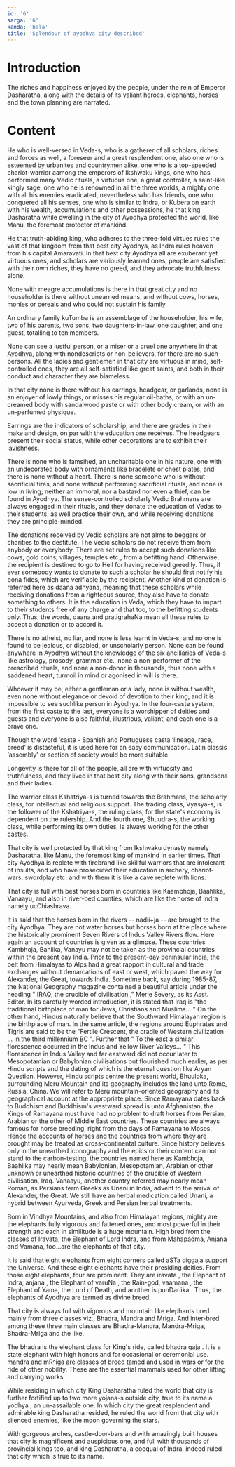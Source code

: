 ```yaml
---
id: '6'
sarga: '6'
kanda: 'bala'
title: 'Splendour of ayodhya city described'
---
```


# Introduction

The riches and happiness enjoyed by the people, under the rein of Emperor Dasharatha, along with the details of its
valiant heroes, elephants, horses and the town planning are narrated.

# Content

He who is well-versed in Veda-s, who is a gatherer of all scholars, riches and forces as well, a foreseer and a great
resplendent one, also one who is esteemed by urbanites and countrymen alike, one who is a top-speeded chariot-warrior
aamong the emperors of Ikshwaku kings, one who has performed many Vedic rituals, a virtuous one, a great controller, a
saint-like kingly sage, one who he is renowned in all the three worlds, a mighty one with all his enemies eradicated,
nevertheless who has friends, one who conquered all his senses, one who is similar to Indra, or Kubera on earth with his
wealth, accumulations and other possessions, he that king Dasharatha while dwelling in the city of Ayodhya protected the
world, like Manu, the foremost protector of mankind.

He that truth-abiding king, who adheres to the three-fold virtues rules the vast of that kingdom from that best city
Ayodhya, as Indra rules heaven from his capital Amaravati. In that best city Ayodhya all are exuberant yet virtuous
ones, and scholars are variously learned ones, people are satisfied with their own riches, they have no greed, and they
advocate truthfulness alone.

None with meagre accumulations is there in that great city and no householder is there without unearned means, and
without cows, horses, monies or cereals and who could not sustain his family.

<Commentary>
  An ordinary family kuTumba is an assemblage of the householder, his wife, two of his parents, two sons, two
  daughters-in-law, one daughter, and one guest, totalling to ten members.
</Commentary>

None can see a lustful person, or a miser or a cruel one anywhere in that Ayodhya, along with nondescripts or
non-believers, for there are no such persons. All the ladies and gentlemen in that city are virtuous in mind,
self-controlled ones, they are all self-satisfied like great saints, and both in their conduct and character they are
blameless.

In that city none is there without his earrings, headgear, or garlands, none is an enjoyer of lowly things, or misses
his regular oil-baths, or with an un-creamed body with sandalwood paste or with other body cream, or with an un-perfumed
physique.

<Commentary>
  Earrings are the indicators of scholarship, and there are grades in their make and design, on par with the education
  one receives. The headgears present their social status, while other decorations are to exhibit their lavishness.
</Commentary>

There is none who is famsihed, an uncharitable one in his nature, one with an undecorated body with ornaments like
bracelets or chest plates, and there is none without a heart. There is none someone who is without sacrificial fires,
and none without performing sacrificial rituals, and none is low in living; neither an immoral, nor a bastard nor even a
thief, can be found in Ayodhya. The sense-controlled scholarly Vedic Brahmans are always engaged in their rituals, and
they donate the education of Vedas to their students, as well practice their own, and while receiving donations they are
principle-minded.

<Commentary>
  The donations received by Vedic scholars are not alms to beggars or charities to the destitute. The Vedic scholars do
  not receive them from anybody or everybody. There are set rules to accept such donations like cows, gold coins,
  villages, temples etc., from a befitting hand. Otherwise, the recipient is destined to go to Hell for having received
  greedily. Thus, if ever somebody wants to donate to such a scholar he should first notify his bona fides, which are
  verifiable by the recipient. Another kind of donation is referred here as daana adhyana, meaning that these scholars
  while receiving donations from a righteous source, they also have to donate something to others. It is the education
  in Veda, which they have to impart to their students free of any charge and that too, to the befitting students only.
  Thus, the words, daana and pratigrahaNa mean all these rules to accept a donation or to accord it.
</Commentary>

There is no atheist, no liar, and none is less learnt in Veda-s, and no one is found to be jealous, or disabled, or
unscholarly person. None can be found anywhere in Ayodhya without the knowledge of the six ancillaries of Veda-s like
astrology, prosody, grammar etc., none a non-performer of the prescribed rituals, and none a non-donor in thousands,
thus none with a saddened heart, turmoil in mind or agonised in will is there.

Whoever it may be, either a gentleman or a lady, none is without wealth, even none without elegance or devoid of
devotion to their king, and it is impossible to see suchlike person in Ayodhya. In the four-caste system, from the first
caste to the last, everyone is a worshipper of deities and guests and everyone is also faithful, illustrious, valiant,
and each one is a brave one.

<Commentary>
  Though the word 'caste - Spanish and Portuguese casta ‘lineage, race, breed’ is distasteful, it is used here for an
  easy communication. Latin classis ‘assembly’ or section of society would be more suitable.
</Commentary>

Longevity is there for all of the people, all are with virtuosity and truthfulness, and they lived in that best city
along with their sons, grandsons and their ladies.

The warrior class Kshatriya-s is turned towards the Brahmans, the scholarly class, for intellectual and religious
support. The trading class, Vyasya-s, is the follower of the Kshatriya-s, the ruling class, for the state's economy is
dependent on the rulership. And the fourth one, Shuudra-s, the working class, while performing its own duties, is always
working for the other castes.

That city is well protected by that king from Ikshwaku dynasty namely Dasharatha, like Manu, the foremost king of
mankind in earlier times. That city Ayodhya is replete with firebrand like skillful warriors that are intolerant of
insults, and who have prosecuted their education in archery, chariot-wars, swordplay etc. and with them it is like a
cave replete with lions.

That city is full with best horses born in countries like Kaambhoja, Baahlika, Vanaayu, and also in river-bed counties,
which are like the horse of Indra namely ucChiashrava.

<Commentary>
  It is said that the horses born in the rivers -- nadii+ja -- are brought to the city Ayodhya. They are not water
  horses but horses born at the place where the historically prominent Seven Rivers of Indus Valley Rivers flow. Here
  again an account of countries is given as a glimpse. These countries Kambhoja, Bahlika, Vanayu may not be taken as the
  provincial countries within the present day India. Prior to the present-day peninsular India, the belt from Himalayas
  to Alps had a great rapport in cultural and trade exchanges without demarcations of east or west, which paved the way
  for Alexander, the Great, towards India. Sometime back, say during 1985-87, the National Geography magazine contained
  a beautiful article under the heading " IRAQ, the crucible of civilisation ," Merle Severy, as its Asst. Editor. In
  its carefully worded introduction, it is stated that Iraq is "the traditional birthplace of man for Jews, Christians
  and Muslims... " On the other hand, Hindus naturally believe that the Southward Himalayan region is the birthplace of
  man. In the same article, the regions around Euphrates and Tigris are said to be the "Fertile Crescent, the cradle of
  Western civilization ... in the third millennium BC ". Further that " To the east a similar florescence occurred in
  the Indus and Yellow River Valleys... " This florescence in Indus Valley and far eastward did not occur later to
  Mesopotamian or Babylonian civilisations but flourished much earlier, as per Hindu scripts and the dating of which is
  the eternal question like Aryan Question. However, Hindu scripts centre the present world, Bhuuloka, surrounding Meru
  Mountain and its geography includes the land unto Rome, Russia, China. We will refer to Meru mountain-oriented
  geography and its geographical account at the appropriate place. Since Ramayana dates back to Buddhism and Buddhism's
  westward spread is unto Afghanistan, the Kings of Ramayana must have had no problem to draft horses from Persian,
  Arabian or the other of Middle East countries. These countries are always famous for horse breeding, right from the
  days of Ramayana to Moses. Hence the accounts of horses and the countries from where they are brought may be treated
  as cross-continental culture. Since history believes only in the unearthed iconography and the epics or their content
  can not stand to the carbon-testing, the countries named here as Kambhoja, Baahlika may nearly mean Babylonian,
  Mesopotamian, Arabian or other unknown or unearthed historic countries of the crucible of Western civilisation, Iraq.
  Vanaayu, another country referred may nearly mean Roman, as Persians term Greeks as Unani in India, advent to the
  arrival of Alexander, the Great. We still have an herbal medication called Unani, a hybrid between Ayurveda, Greek and
  Persian herbal treatments.
</Commentary>

Born in Vindhya Mountains, and also from Himalayan regions, mighty are the elephants fully vigorous and fattened ones,
and most powerful in their strength and each in similitude is a huge mountain. High bred from the classes of Iravata,
the Elephant of Lord Indra, and from Mahapadma, Anjana and Vamana, too...are the elephants of that city.

<Commentary>
  It is said that eight elephants from eight corners called aSTa diggaja support the Universe. And these eight elephants
  have their presiding deities. From those eight elephants, four are prominent. They are iravata , the Elephant of
  Indra, anjana , the Elephant of varuNa , the Rain-god, vaamana , the Elephant of Yama, the Lord of Death, and another
  is punDariika . Thus, the elephants of Ayodhya are termed as divine breed.
</Commentary>

That city is always full with vigorous and mountain like elephants bred mainly from three classes viz., Bhadra, Mandra
and Mriga. And inter-bred among these three main classes are Bhadra-Mandra, Mandra-Mriga, Bhadra-Mriga and the like.

<Commentary>
  The bhadra is the elephant class for King's ride, called bhadra gaja . It is a state elephant with high honors and for
  occasional or ceremonial use. mandra and mR^iga are classes of breed tamed and used in wars or for the ride of other
  nobility. These are the essential mammals used for other lifting and carrying works.
</Commentary>

While residing in which city King Dasharatha ruled the world that city is further fortified up to two more yojana-s
outside city, true to its name a yodhya , an un-assailable one. In which city the great resplendent and admirable king
Dasharatha resided, he ruled the world from that city with silenced enemies, like the moon governing the stars.

With gorgeous arches, castle-door-bars and with amazingly built houses that city is magnificent and auspicious one, and
full with thousands of provincial kings too, and king Dasharatha, a coequal of Indra, indeed ruled that city which is
true to its name.
